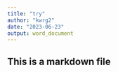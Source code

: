 ```yaml
---
title: "try"
author: "kwrg2"
date: "2023-06-23"
output: word_document
---
```


## This is a markdown file
